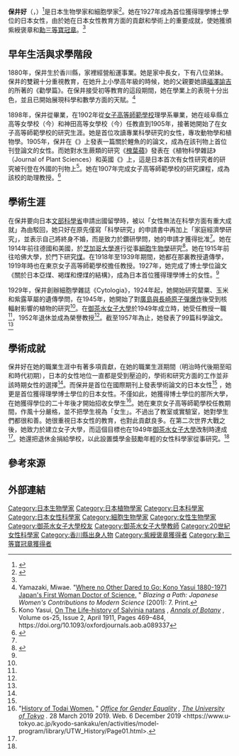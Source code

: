 {{Infobox scholar  
| name =保井好
| honorific_prefix = 
| honorific_suffix = 
| image =  Yasui Kono.JPG
| image_size = 
| alt = 
| caption = 攝於1948年
| native_name = 保井コノ
| native_name_lang = ja
| pseudonym = 
| birth_name =  
| birth_date = {{birth date|1880|2|16|df=yes}}
| birth_place = {{EOJ}}[[愛媛縣|愛媛縣]][[大內郡|大內郡]]三本松村<br>（現{{JPN}}[[香川縣|香川縣]][[東香川市|東香川市]]）
| death_date = {{death date and age|1971|3|21|1880|2|16|df=yes}}
| death_place = {{JPN}}[[東京都|東京都]][[文京區|文京區]]
| resting_place = 
| era = 
| region = 
| workplaces =  岐阜縣立高等女學校、神田高等女學校、東京帝國大學、御茶水女子大學
| alma_mater =  女子高等師範學校、芝加哥大學、哈佛大學
| thesis_url = 
| thesis title =  
| thesis_year = 
| doctoral_advisor = 
| doctoral_students = 
| notable_students = 
| school_tradition = 
| main_interests =  生物學家、細胞學家
| principal_ideas = 
| major_works =  《細胞》期刊創刊者
| awards =  紫綬褒章、[[寶冠章|勳三等寶冠章]]
| influences =  {{link-en|E·C·傑佛瑞|E. C. Jeffrey}}
| influenced = 
| website = 
| footnotes = 
| spouse =  
}}
'''保井好'''（{{jpn|j=保井 コノ|rm=Yasui Kono}}，{{bd|1880年|2月16日|1971年|3月24日}}）<ref>{{cite journal |last=秀章 |first=大場 |date=2017-03 |title=林業叢刊第271號　早田文藏 BUNZO HAYATA |url=https://www.tfri.gov.tw/main/news_in.aspx?siteid=&ver=&usid=&mnuid=5379&modid=532&mode=&cid=&nid=14807&cattype=n&noframe= |dead-url= |journal=林業叢刊 |volume=271 |issue= |pages=162 |doi= |archive-url=https://web.archive.org/web/20220418000019/https://www.tfri.gov.tw/main/news_in.aspx?siteid=&ver=&usid=&mnuid=5379&modid=532&mode=&cid=&nid=14807&cattype=n&noframe= |archive-date=2022-04-18 |access-date=2020-07-24 }}</ref>是日本生物學家和細胞學家<ref name=dict>{{cite web|url=http://www.highbeam.com/doc/1G2-2588825373.html|archive-url=https://web.archive.org/web/20160224220718/https://www.highbeam.com/doc/1G2-2588825373.html|archive-date=2016-02-24|title=Yasui, Kono (1880–1971)|work=Dictionary of Women Worldwide: 25,000 Women Through the Ages|year=2007|accessdate=7 November 2015|via=[[HighBeam_Research|HighBeam Research]]|dead-url=yes}}</ref>。她在1927年成為首位獲得理學博士學位的日本女性，由於她在日本女性教育方面的貢獻和學術上的重要成就，使她獲頒紫綬褒章和[[寶冠章|勳三等寶冠章]]。<ref name="ocha" />

==早年生活與求學階段==
1880年，保井生於香川縣{{link-ja|三本松町|三本松町}}，家裡經營船運事業。她是家中長女，下有八位弟妹。保井的雙親十分重視教育，在她升上小學高年級的時候，她的父親要她讀[[福澤諭吉|福澤諭吉]]的所著的《勸學篇》。在保井接受初等教育的這段期間，她在學業上的表現十分出色，並且已開始展現科學和數學方面的天賦。<ref name=":0">Yamazaki, Miwae. "[http://www.igs.ocha.ac.jp/igs/IGS_publication/pdf/yasui_where.pdf Where no Other Dared to Go: Kono Yasui 1880-1971 Japan's First Woman Doctor of Science.] {{Wayback|url=http://www.igs.ocha.ac.jp/igs/IGS_publication/pdf/yasui_where.pdf |date=20191208204505 }}" ''Blazing a Path: Japanese Women's Contributions to Modern Science'' (2001): 7. Print.</ref> 

1898年，保井從{{link-ja|香川師範學校|香川師範学校|香川縣師範學校}}畢業，在1902年從[[御茶水女子大學|女子高等師範學校]]理學系畢業，她在岐阜縣立高等女學校（今{{link-ja|岐阜縣立岐阜高等學校|岐阜県立岐阜高等学校}}）和神田高等女學校（今{{link-ja|神田女學園中學校・高等學校|神田女学園中学校・高等学校}}）任教直到1905年，接著她開始了在女子高等師範學校的研究生涯。她是首位攻讀專業科學研究的女性，專攻動物學和植物學。1905年，保井在《{{link-en|動物學的科學|Zoological Science}}》上發表一篇關於鯉魚的{{link-en|韋伯器官|Weberian apparatus}}的論文，成為在該刊物上首位刊登論文的女性。而她對水生蕨類的研究《[[槐葉蘋|槐葉蘋]]》發表在《植物科學雜誌》（Journal of Plant Sciences）和英國《{{link-en|植物學年報|Annals of Botany}}》上，這是日本首次有女性研究者的研究被刊登在外國的刊物上<ref>Kono Yasui, [https://academic.oup.com/aob/article-abstract/os-25/2/469/158328?redirectedFrom=fulltext On The Life-history of Salvinia natans] {{Wayback|url=https://academic.oup.com/aob/article-abstract/os-25/2/469/158328?redirectedFrom=fulltext |date=20200723170959 }}, ''[https://academic.oup.com/aob Annals of Botany] {{Wayback|url=https://academic.oup.com/aob |date=20200724204408 }}'', Volume os-25, Issue 2, April 1911, Pages 469–484, <nowiki>https://doi.org/10.1093/oxfordjournals.aob.a089337</nowiki></ref>。她在1907年完成女子高等師範學校的研究課程，成為該校的助理教授。<ref name="ocha">{{cite web|url=http://archives.cf.ocha.ac.jp/en/researcher/yasui_kono.html|title=Kono Yasui (1880–1971)|publisher=[[御茶水女子大學|御茶水女子大學]]|accessdate=5 November 2019|archive-date=2015-11-19|archive-url=https://web.archive.org/web/20151119003811/http://archives.cf.ocha.ac.jp/en/researcher/yasui_kono.html|dead-url=no}}</ref>

== 學術生涯 ==
在保井要向日本[[文部科學省|文部科學省]]申請出國留學時，被以「女性無法在科學方面有重大成就」為由駁回，她只好在原先僅寫「科學研究」的申請書中再加上「家庭經濟學研究」，並表示自己將終身不婚，而是致力於鑽研學問，她的申請才獲得批准<ref name="ocha" />。她在1914年前往德國和美國，於[[芝加哥大學|芝加哥大學]]進行從事[[細胞生物學|細胞生物學]]研究<ref name="haines">{{cite book|last=Haines|first=Catharine M. C.|title=International Women in Science: A Biographical Dictionary to 1950|url=https://archive.org/details/internationalwom00hain|year=2001|publisher=ABC-CLIO|isbn=978-1-57607-090-1|page=[https://archive.org/details/internationalwom00hain/page/339 339]}}</ref>。她在1915年前往哈佛大學，於{{link-en|E·C·傑佛瑞|E. C. Jeffrey}}門下研究[[煤|煤]]。在1918年至1939年期間，她都在那裏教授遺傳學，1919年時也在東京女子高等師範學校擔任教授。1927年，她完成了博士學位論文《關於日本亞煤、褐煤和煙煤的結構》，成為日本首位獲得理學博士的女性。<ref name="ocha" />

1929年，保井創辦細胞學雜誌《Cytologia》，1924年起，她開始研究罌粟、玉米和紫露草屬的遺傳學問，在1945年，她開始了對[[廣島與長崎原子彈爆炸|廣島與長崎原子彈爆炸]]後受到核輻射影響的植物的研究<ref name="haines" />。在[[御茶水女子大學|御茶水女子大學]]於1949年成立時，她受任教授一職<ref name="ocha" />，1952年退休並成為榮譽教授<ref name="haines" />。截至1957年為止，她發表了99篇科學論文。<ref name="ocha" />

== 學術成就 ==
保井好在她的職業生涯中有著多項貢獻，在她的職業生涯期間（明治時代後期至昭和時代初期），日本的女性地位一直都是受到壓迫的，學術和研究方面的工作並非該時期女性的選擇<ref name=":0" />。而保井是首位在國際期刊上發表學術論文的日本女性<ref name="ocha" /> ，她更是首位獲得理學博士學位的日本女性。不僅如此，她獲得博士學位的那所大學，在她獲得學位的二十年後才開始招收女學生<ref>"[https://www.u-tokyo.ac.jp/kyodo-sankaku/en/activities/model-program/library/UTW_History/index.html History of Todai Women.] {{Wayback|url=https://www.u-tokyo.ac.jp/kyodo-sankaku/en/activities/model-program/library/UTW_History/index.html |date=20191208204458 }}" ''[https://www.u-tokyo.ac.jp/kyodo-sankaku/en/index.html Office for Gender Equality] {{Wayback|url=https://www.u-tokyo.ac.jp/kyodo-sankaku/en/index.html |date=20200517205602 }}, [https://www.u-tokyo.ac.jp/en/ The University of Tokyo] {{Wayback|url=https://www.u-tokyo.ac.jp/en/ |date=20200726113452 }}.'' 28 March 2019 2019. Web. 6 December 2019 <<nowiki>https://www.u-tokyo.ac.jp/kyodo-sankaku/en/activities/model-program/library/UTW_History/Page01.html</nowiki>>.</ref>。她在東京女子高等師範學校任教期間，作風十分嚴格，並不把學生視為「女生」。不過出了教室或實驗室，她對學生們都很和善。她很重視日本女性的教育，也對此貢獻良多。在第二次世界大戰之後，她致力於建立女子大學，而這個目標也在1949年[[御茶水女子大學|御茶水女子大學]]改制時達成<ref name=":0" />。她還把退休金捐給學校，以此設置獎學金鼓勵年輕的女性科學家從事研究。<ref name="ocha" />

==參考來源==
{{reflist|30em}}

==外部連結==
{{Authority Control}}
{{DEFAULTSORT:Yasui, Kono}}
[[Category:日本生物學家|Category:日本生物學家]]
[[Category:日本植物學家|Category:日本植物學家]]
[[Category:日本科學家|Category:日本科學家]]
[[Category:日本女性科學家|Category:日本女性科學家]]
[[Category:細胞生物學家|Category:細胞生物學家]]
[[Category:女性生物學家|Category:女性生物學家]]
[[Category:御茶水女子大學校友|Category:御茶水女子大學校友]]
[[Category:御茶水女子大學教師|Category:御茶水女子大學教師]]
[[Category:20世紀女性科學家|Category:20世紀女性科學家]]
[[Category:香川縣出身人物|Category:香川縣出身人物]]
[[Category:紫綬褒章獲得者|Category:紫綬褒章獲得者]]
[[Category:勳三等寶冠章獲得者|Category:勳三等寶冠章獲得者]]